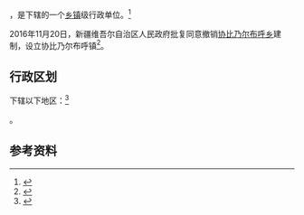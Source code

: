 {{中国乡级行政区|65/28/27/201/000}}

'''{{PAGENAMEBASE}}'''，是{{PRC admin/fullname|65/28/27/201/000|3}}下辖的一个[[乡镇|乡镇]]级行政单位。<ref>{{PRC admin/ref sgc|{{PRC admin/parent|65/28/27/201/000}}}}</ref>

2016年11月20日，新疆维吾尔自治区人民政府批复同意撤销[[协比乃尔布呼乡|协比乃尔布呼乡]]建制，设立协比乃尔布呼镇<ref>{{Cite web |url=http://www.xjmca.gov.cn/xzqhtzgg/31198.jhtml |title=新疆维吾尔自治区人民政府关于同意和静县协比乃尔布呼乡撤乡设镇的批复（新政函〔2016〕293号） |access-date=2017-09-20 |archive-url=https://web.archive.org/web/20170921001703/http://www.xjmca.gov.cn/xzqhtzgg/31198.jhtml |archive-date=2017-09-21 |dead-url=yes }}</ref>。

== 行政区划 ==

{{PAGENAMEBASE}}下辖以下地区：<ref>{{PRC admin/ref sgc|65/28/27/201/000}}</ref>

{{PRC admin/children|65/28/27/201/000}}。

== 参考资料 ==

{{reflist}}

{{行政区划小作品}}
{{PRC admin/navcat|65/28/27/201/000}}